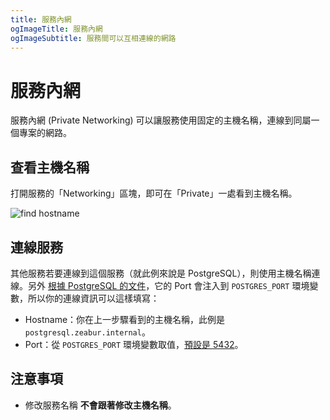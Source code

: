 ```yaml
---
title: 服務內網
ogImageTitle: 服務內網
ogImageSubtitle: 服務間可以互相連線的網路
---
```


# 服務內網

服務內網 (Private Networking) 可以讓服務使用固定的主機名稱，連線到同屬一個專案的網路。

## 查看主機名稱

打開服務的「Networking」區塊，即可在「Private」一處看到主機名稱。

![find hostname](/networking/private/find-hostname.webp)

## 連線服務

其他服務若要連線到這個服務（就此例來說是 PostgreSQL），則使用主機名稱連線。另外 [根據 PostgreSQL 的文件](/marketplace/postgresql)，它的 Port 會注入到 `POSTGRES_PORT` 環境變數，所以你的連線資訊可以這樣填寫：

- Hostname：你在上一步驟看到的主機名稱，此例是 `postgresql.zeabur.internal`。
- Port：從 `POSTGRES_PORT` 環境變數取值，[預設是 5432](https://github.com/zeabur/zeabur/blob/bd565389cf1868a917333d0f74003b4aad6ef0ce/prebuilts/postgresql.toml#L14)。

## 注意事項

- 修改服務名稱 **不會跟著修改主機名稱**。
